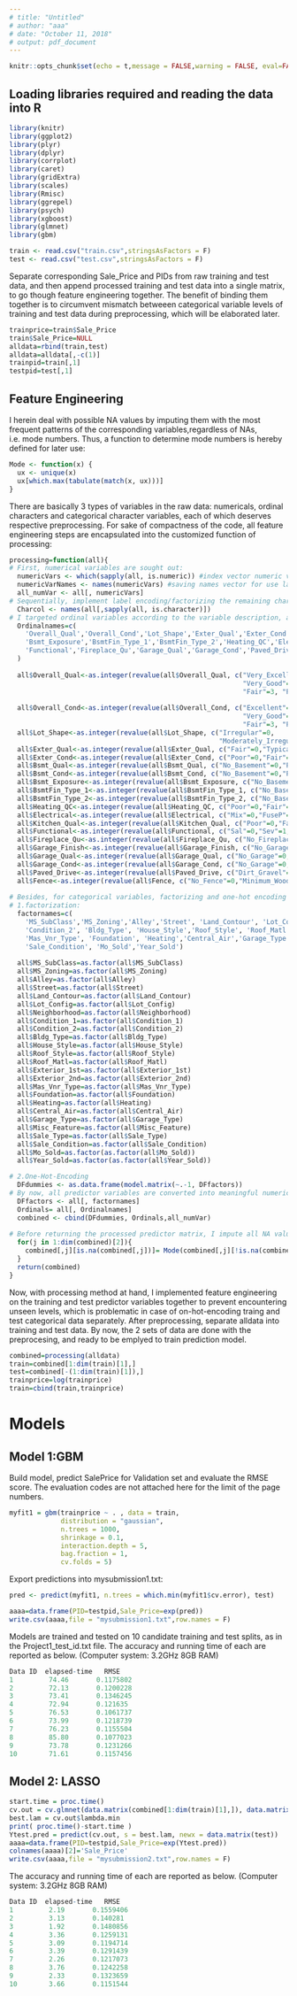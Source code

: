 ```yaml
---
# title: "Untitled"
# author: "aaa"
# date: "October 11, 2018"
# output: pdf_document
---
```


```r
knitr::opts_chunk$set(echo = t,message = FALSE,warning = FALSE, eval=FALSE)
```

## Loading libraries required and reading the data into R
```r
library(knitr)
library(ggplot2)
library(plyr)
library(dplyr)
library(corrplot)
library(caret)
library(gridExtra)
library(scales)
library(Rmisc)
library(ggrepel)
library(psych)
library(xgboost)
library(glmnet)
library(gbm)

train <- read.csv("train.csv",stringsAsFactors = F)
test <- read.csv("test.csv",stringsAsFactors = F)

```
Separate corresponding Sale_Price and PIDs from raw training and test data, and then append processed training and test data into a single matrix, to go though feature engineering together. The benefit of binding them together is to circumvent mismatch betweeen categorical variable levels of training and test data during preprocessing, which will be elaborated later. 
```r
trainprice=train$Sale_Price
train$Sale_Price=NULL
alldata=rbind(train,test)
alldata=alldata[,-c(1)]
trainpid=train[,1]
testpid=test[,1]
```
## Feature Engineering

I herein deal with possible NA values by imputing them with the most frequent patterns of the corresponding variables,regardless of NAs, i.e. mode numbers. Thus, a function to determine mode numbers is hereby defined for later use:

```r
Mode <- function(x) {
  ux <- unique(x)
  ux[which.max(tabulate(match(x, ux)))]
}
```
There are basically 3 types of variables in the raw data: numericals, ordinal characters and categorical character variables, each of which deserves respective preprocessing. 
For sake of compactness of the code, all feature engineering steps are encapsulated into the customized function of processing:
```r
processing=function(all){
# First, numerical variables are sought out:
  numericVars <- which(sapply(all, is.numeric)) #index vector numeric variables
  numericVarNames <- names(numericVars) #saving names vector for use later on
  all_numVar <- all[, numericVars]
# Sequentially, implement label encoding/factorizing the remaining character variables, based upon the ordinality.
  Charcol <- names(all[,sapply(all, is.character)])
# I targeted ordinal variables according to the variable description, and label-encoded them regarding their levels.
  Ordinalnames=c(
    'Overall_Qual','Overall_Cond','Lot_Shape','Exter_Qual','Exter_Cond','Bsmt_Qual','Bsmt_Cond',
    'Bsmt_Exposure','BsmtFin_Type_1','BsmtFin_Type_2','Heating_QC','Electrical','Kitchen_Qual',
    'Functional','Fireplace_Qu','Garage_Qual','Garage_Cond','Paved_Drive','Fence'
  )
   
  all$Overall_Qual<-as.integer(revalue(all$Overall_Qual, c("Very_Excellent"=10, "Excellent"=9,
                                                           "Very_Good"=8,"Good"=7,"Above_Average"=6,"Average"=5,"Below_Average"=4,
                                                           "Fair"=3, "Poor"=2   ,"Very_Poor"=1             )))
  
  all$Overall_Cond<-as.integer(revalue(all$Overall_Cond, c("Excellent"=9,
                                                           "Very_Good"=8,"Good"=7,"Above_Average"=6,"Average"=5,"Below_Average"=4,
                                                           "Fair"=3, "Poor"=2   ,"Very_Poor"=1             )))
  all$Lot_Shape<-as.integer(revalue(all$Lot_Shape, c("Irregular"=0,
                                                     "Moderately_Irregular"=1,"Slightly_Irregular"=2,"Regular"=3)))
  all$Exter_Qual<-as.integer(revalue(all$Exter_Qual, c("Fair"=0,"Typical"=1,"Good"=2,"Excellent"=3)))
  all$Exter_Cond<-as.integer(revalue(all$Exter_Cond, c("Poor"=0,"Fair"=1,"Typical"=2,"Good"=3,"Excellent"=4)))
  all$Bsmt_Qual<-as.integer(revalue(all$Bsmt_Qual, c("No_Basement"=0,"Poor"=1,"Fair"=2,"Typical"=3,"Good"=4,"Excellent"=5)))
  all$Bsmt_Cond<-as.integer(revalue(all$Bsmt_Cond, c("No_Basement"=0,"Poor"=1,"Fair"=2,"Typical"=3,"Good"=4,"Excellent"=5)))
  all$Bsmt_Exposure<-as.integer(revalue(all$Bsmt_Exposure, c("No_Basement"=0,"No"=1,"Mn"=2,"Av"=3,"Gd"=4)))
  all$BsmtFin_Type_1<-as.integer(revalue(all$BsmtFin_Type_1, c("No_Basement"=0,"Unf"=1,"LwQ"=2,"Rec"=3,"BLQ"=4,'ALQ'=5,'GLQ'=6)))
  all$BsmtFin_Type_2<-as.integer(revalue(all$BsmtFin_Type_2, c("No_Basement"=0,"Unf"=1,"LwQ"=2,"Rec"=3,"BLQ"=4,'ALQ'=5,'GLQ'=6)))
  all$Heating_QC<-as.integer(revalue(all$Heating_QC, c("Poor"=0,"Fair"=1,"Typical"=2,"Good"=3,"Excellent"=4)))
  all$Electrical<-as.integer(revalue(all$Electrical, c("Mix"=0,"FuseP"=1,"FuseF"=2,"FuseA"=3,"SBrkr"=4,"Unknown"=2)))
  all$Kitchen_Qual<-as.integer(revalue(all$Kitchen_Qual, c("Poor"=0,"Fair"=1,"Typical"=2,"Good"=3,"Excellent"=4)))
  all$Functional<-as.integer(revalue(all$Functional, c("Sal"=0,"Sev"=1,"Maj2"=2,"Maj1"=3,"Mod"=4,"Min2"=5,"Min1"=6,"Typ"=7)))
  all$Fireplace_Qu<-as.integer(revalue(all$Fireplace_Qu, c("No_Fireplace"=0,"Poor"=1,"Fair"=2,"Typical"=3,"Good"=4,"Excellent"=5)))
  all$Garage_Finish<-as.integer(revalue(all$Garage_Finish, c("No_Garage"=0,"Unf"=1,"RFn"=2,"Fin"=3)))
  all$Garage_Qual<-as.integer(revalue(all$Garage_Qual, c("No_Garage"=0,"Poor"=1,"Fair"=2,"Typical"=3,"Good"=4,"Excellent"=5)))
  all$Garage_Cond<-as.integer(revalue(all$Garage_Cond, c("No_Garage"=0,"Poor"=1,"Fair"=2,"Typical"=3,"Good"=4,"Excellent"=5)))
  all$Paved_Drive<-as.integer(revalue(all$Paved_Drive, c("Dirt_Gravel"=0,"Partial_Pavement"=1,"Paved"=2)))
  all$Fence<-as.integer(revalue(all$Fence, c("No_Fence"=0,"Minimum_Wood_Wire"=1,"Good_Wood"=2,"Minimum_Privacy"=3,"Good_Privacy"=4)))
  
# Besides, for categorical variables, factorizing and one-hot encoding was implemented as below:
# 1.factorization:
  factornames=c(
    'MS_SubClass','MS_Zoning','Alley','Street', 'Land_Contour', 'Lot_Config', 'Neighborhood','Condition_1',
    'Condition_2', 'Bldg_Type', 'House_Style','Roof_Style', 'Roof_Matl','Exterior_1st', 'Exterior_2nd',
    'Mas_Vnr_Type', 'Foundation', 'Heating','Central_Air','Garage_Type','Misc_Feature', 'Sale_Type',
    'Sale_Condition', 'Mo_Sold','Year_Sold')
  
  all$MS_SubClass=as.factor(all$MS_SubClass)
  all$MS_Zoning=as.factor(all$MS_Zoning)
  all$Alley=as.factor(all$Alley)
  all$Street=as.factor(all$Street)
  all$Land_Contour=as.factor(all$Land_Contour)
  all$Lot_Config=as.factor(all$Lot_Config)
  all$Neighborhood=as.factor(all$Neighborhood)
  all$Condition_1=as.factor(all$Condition_1)
  all$Condition_2=as.factor(all$Condition_2)
  all$Bldg_Type=as.factor(all$Bldg_Type)
  all$House_Style=as.factor(all$House_Style)
  all$Roof_Style=as.factor(all$Roof_Style)
  all$Roof_Matl=as.factor(all$Roof_Matl)
  all$Exterior_1st=as.factor(all$Exterior_1st)
  all$Exterior_2nd=as.factor(all$Exterior_2nd)
  all$Mas_Vnr_Type=as.factor(all$Mas_Vnr_Type)
  all$Foundation=as.factor(all$Foundation)
  all$Heating=as.factor(all$Heating)
  all$Central_Air=as.factor(all$Central_Air)
  all$Garage_Type=as.factor(all$Garage_Type)
  all$Misc_Feature=as.factor(all$Misc_Feature)
  all$Sale_Type=as.factor(all$Sale_Type)
  all$Sale_Condition=as.factor(all$Sale_Condition)
  all$Mo_Sold=as.factor(as.factor(all$Mo_Sold))
  all$Year_Sold=as.factor(as.factor(all$Year_Sold))

# 2.One-Hot-Encoding
  DFdummies <- as.data.frame(model.matrix(~.-1, DFfactors))
# By now, all predictor variables are converted into meaningful numericals. We combine them into a new predictor matrix to be taken into the prediction model later on. 
  DFfactors <- all[, factornames]
  Ordinals= all[, Ordinalnames]
  combined <- cbind(DFdummies, Ordinals,all_numVar)
  
# Before returning the processed predictor matrix, I impute all NA values by corresponding mode numbers, determined by the mode function defined as stated above.
  for(j in 1:dim(combined)[2]){
    combined[,j][is.na(combined[,j])]= Mode(combined[,j][!is.na(combined[,j])])
  }
  return(combined)
}
```
Now, with processing method at hand, I implemented feature engineering on the training and test predictor variables together to prevent encountering unseen levels, which is problematic in case of on-hot-encoding traing and test categorical data separately. After preprocessing, separate alldata into training and test data. By now, the 2 sets of data are done with the preprocesing, and ready to be emplyed to train prediction model.

```r
combined=processing(alldata)
train=combined[1:dim(train)[1],]
test=combined[-(1:dim(train)[1]),]
trainprice=log(trainprice)
train=cbind(train,trainprice)
```
# Models
## Model 1:GBM
Build model, predict SalePrice for Validation set and evaluate the RMSE score. The evaluation codes are not attached here for the limit of the page numbers.
```r
myfit1 = gbm(trainprice ~ . , data = train,
             distribution = "gaussian",
             n.trees = 1000,
             shrinkage = 0.1,
             interaction.depth = 5,
             bag.fraction = 1,
             cv.folds = 5)
```
Export predictions into mysubmission1.txt:
```r
pred <- predict(myfit1, n.trees = which.min(myfit1$cv.error), test)

aaaa=data.frame(PID=testpid,Sale_Price=exp(pred))
write.csv(aaaa,file = "mysubmission1.txt",row.names = F)
``` 
Models are trained and tested on 10 candidate training and test splits, as in the Project1_test_id.txt file.  The accuracy and running time of each are reported as below. (Computer system: 3.2GHz 8GB RAM)
```r
Data ID  elapsed-time   RMSE
1         74.46       0.1175802
2         72.13       0.1200228
3         73.41       0.1346245
4         72.94       0.121635
5         76.53       0.1061737
6         73.99       0.1218739
7         76.23       0.1155504
8         85.80       0.1077023
9         73.78       0.1231266
10        71.61       0.1157456
``` 
## Model 2: LASSO 
```r
start.time = proc.time()
cv.out = cv.glmnet(data.matrix(combined[1:dim(train)[1],]), data.matrix(trainprice), alpha = 1)
best.lam = cv.out$lambda.min
print( proc.time()-start.time )
Ytest.pred = predict(cv.out, s = best.lam, newx = data.matrix(test))
aaaa=data.frame(PID=testpid,Sale_Price=exp(Ytest.pred))
colnames(aaaa)[2]='Sale_Price'
write.csv(aaaa,file = "mysubmission2.txt",row.names = F)
```
The accuracy and running time of each are reported as below. (Computer system: 3.2GHz 8GB RAM)
```r
Data ID  elapsed-time   RMSE
1         2.19       0.1559406
2         3.13       0.140281
3         1.92       0.1480856
4         3.36       0.1259131
5         3.09       0.1194714
6         3.39       0.1291439
7         2.26       0.1217073
8         3.76       0.1242258
9         2.33       0.1323659
10        3.66       0.1151544
```